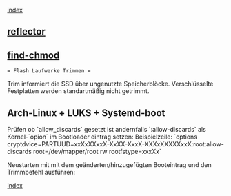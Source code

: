 [[index]]

== [[reflector]] ==

== [[find-chmod]] ==

 = Flash Laufwerke Trimmen =
Trim informiert die SSD über ungenutzte Speicherblöcke.
Verschlüsselte Festplatten werden standartmäßig nicht getrimmt.

== Arch-Linux + LUKS + Systemd-boot ==
Prüfen ob `allow_discards` gesetzt ist
{{{class="brush: bash"
sudo dmsetup table | grep crypt
}}}
andernfalls `:allow-discards` als Kernel-`opion` im Bootloader eintrag setzen:
{{{class="brush: bash"
sudo nvim /boot/loader/entries/*.conf
}}}
Beispielzeile:
`options cryptdvice=PARTUUD=xxXxXXxxX-XxXX-XxxX-XXXxXXXXXxxX:root:allow-discards root=/dev/mapper/root rw rootfstype=xxxXx`

Neustarten mit mit dem geänderten/hinzugefügten Booteintrag und den Trimmbefehl ausführen:

{{{class="brush: bash"
sudo fstrim -av
}}}

[[index]]
